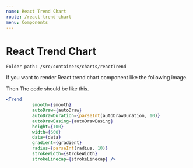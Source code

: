 ```yaml
---
name: React Trend Chart
route: /react-trend-chart
menu: Components
---
```


# React Trend Chart

`Folder path: /src/containers/charts/reactTrend`

If you want to render React trend chart component like the following image.


Then The code should be like this.

```jsx
<Trend
          smooth={smooth}
          autoDraw={autoDraw}
          autoDrawDuration={parseInt(autoDrawDuration, 10)}
          autoDrawEasing={autoDrawEasing}
          height={100}
          width={600}
          data={data}
          gradient={gradient}
          radius={parseInt(radius, 10)}
          strokeWidth={strokeWidth}
          strokeLinecap={strokeLinecap} />
```